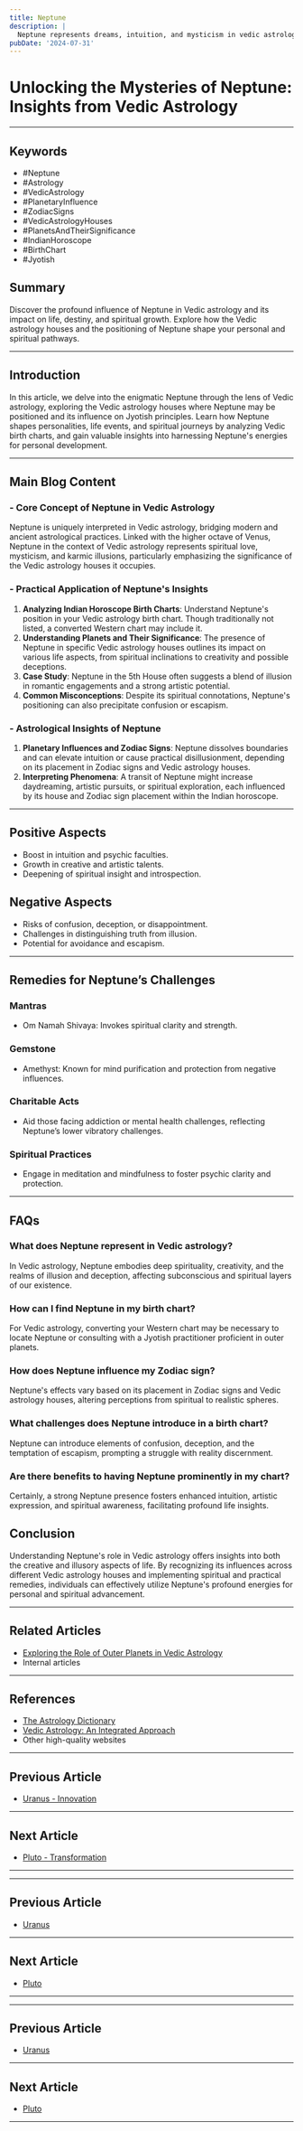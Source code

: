 ```yaml
---
title: Neptune
description: |
  Neptune represents dreams, intuition, and mysticism in vedic astrology
pubDate: '2024-07-31'
---
```


# Unlocking the Mysteries of Neptune: Insights from Vedic Astrology

---

## Keywords
- #Neptune
- #Astrology
- #VedicAstrology
- #PlanetaryInfluence
- #ZodiacSigns
- #VedicAstrologyHouses
- #PlanetsAndTheirSignificance
- #IndianHoroscope
- #BirthChart
- #Jyotish

## Summary
Discover the profound influence of Neptune in Vedic astrology and its impact on life, destiny, and spiritual growth. Explore how the Vedic astrology houses and the positioning of Neptune shape your personal and spiritual pathways.

---

## Introduction
In this article, we delve into the enigmatic Neptune through the lens of Vedic astrology, exploring the Vedic astrology houses where Neptune may be positioned and its influence on Jyotish principles. Learn how Neptune shapes personalities, life events, and spiritual journeys by analyzing Vedic birth charts, and gain valuable insights into harnessing Neptune's energies for personal development.

---

## Main Blog Content

### - Core Concept of Neptune in Vedic Astrology
Neptune is uniquely interpreted in Vedic astrology, bridging modern and ancient astrological practices. Linked with the higher octave of Venus, Neptune in the context of Vedic astrology represents spiritual love, mysticism, and karmic illusions, particularly emphasizing the significance of the Vedic astrology houses it occupies.

### - Practical Application of Neptune's Insights
1. **Analyzing Indian Horoscope Birth Charts**: Understand Neptune's position in your Vedic astrology birth chart. Though traditionally not listed, a converted Western chart may include it.
2. **Understanding Planets and Their Significance**: The presence of Neptune in specific Vedic astrology houses outlines its impact on various life aspects, from spiritual inclinations to creativity and possible deceptions.
3. **Case Study**: Neptune in the 5th House often suggests a blend of illusion in romantic engagements and a strong artistic potential.
4. **Common Misconceptions**: Despite its spiritual connotations, Neptune's positioning can also precipitate confusion or escapism.

### - Astrological Insights of Neptune
1. **Planetary Influences and Zodiac Signs**: Neptune dissolves boundaries and can elevate intuition or cause practical disillusionment, depending on its placement in Zodiac signs and Vedic astrology houses.
2. **Interpreting Phenomena**: A transit of Neptune might increase daydreaming, artistic pursuits, or spiritual exploration, each influenced by its house and Zodiac sign placement within the Indian horoscope.

---

## Positive Aspects
- Boost in intuition and psychic faculties.
- Growth in creative and artistic talents.
- Deepening of spiritual insight and introspection.

## Negative Aspects
- Risks of confusion, deception, or disappointment.
- Challenges in distinguishing truth from illusion.
- Potential for avoidance and escapism.

---

## Remedies for Neptune’s Challenges

### Mantras
- Om Namah Shivaya: Invokes spiritual clarity and strength.

### Gemstone
- Amethyst: Known for mind purification and protection from negative influences.

### Charitable Acts
- Aid those facing addiction or mental health challenges, reflecting Neptune’s lower vibratory challenges.

### Spiritual Practices
- Engage in meditation and mindfulness to foster psychic clarity and protection.

---

## FAQs
### What does Neptune represent in Vedic astrology?
In Vedic astrology, Neptune embodies deep spirituality, creativity, and the realms of illusion and deception, affecting subconscious and spiritual layers of our existence.

### How can I find Neptune in my birth chart?
For Vedic astrology, converting your Western chart may be necessary to locate Neptune or consulting with a Jyotish practitioner proficient in outer planets.

### How does Neptune influence my Zodiac sign?
Neptune's effects vary based on its placement in Zodiac signs and Vedic astrology houses, altering perceptions from spiritual to realistic spheres.

### What challenges does Neptune introduce in a birth chart?
Neptune can introduce elements of confusion, deception, and the temptation of escapism, prompting a struggle with reality discernment.

### Are there benefits to having Neptune prominently in my chart?
Certainly, a strong Neptune presence fosters enhanced intuition, artistic expression, and spiritual awareness, facilitating profound life insights.

## Conclusion
Understanding Neptune's role in Vedic astrology offers insights into both the creative and illusory aspects of life. By recognizing its influences across different Vedic astrology houses and implementing spiritual and practical remedies, individuals can effectively utilize Neptune's profound energies for personal and spiritual advancement.

---

## Related Articles
- [Exploring the Role of Outer Planets in Vedic Astrology](link)
- Internal articles

---

## References
- [The Astrology Dictionary](http://theastrologydictionary.com/)
- [Vedic Astrology: An Integrated Approach](link)
- Other high-quality websites
---

## Previous Article
- [Uranus - Innovation](/blogs-md/03001_Upagrahas/0310_Uranus.mdx)

---

## Next Article
- [Pluto - Transformation](/blogs-md/03001_Upagrahas/0312_Pluto.mdx)

---
---

## Previous Article
- [Uranus](0310_Uranus.mdx)

---

## Next Article
- [Pluto](0312_Pluto.mdx)

---
---

## Previous Article
- [Uranus](0310_Uranus.mdx)

---

## Next Article
- [Pluto](0312_Pluto.mdx)

---
